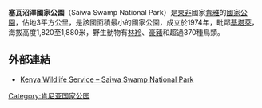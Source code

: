 {{Infobox Protected area
| name            = 塞瓦沼澤國家公園
| iucn_category   = II
| map             =Kenya
| map_caption     = 
| location        = {{KEN}}
| nearest_city    = [[基塔萊|基塔萊]]
| area            = 3平方公里
| established     = 1974年
| visitation_num  = 
| visitation_year = 
| governing_body  =
}}

'''塞瓦沼澤國家公園'''（Saiwa Swamp National Park）是[[東非|東非]]國家[[肯雅|肯雅]]的[[國家公園|國家公園]]，佔地3平方公里，是該國面積最小的國家公園，成立於1974年，毗鄰[[基塔萊|基塔萊]]，海拔高度1,820至1,880米，野生動物有[[林羚|林羚]]、[[豪豬|豪豬]]和超過370種鳥類。

==外部連結==
* [http://www.kws.org/kws/parks/parks_reserves/SSNP.html Kenya Wildlife Service – Saiwa Swamp National Park]{{dead link|date=2017年12月 |bot=InternetArchiveBot |fix-attempted=yes }}

{{Kenya-geo-stub}}
{{肯亞國家公園}}

{{DEFAULTSORT:Saiwa}}
[[Category:肯尼亚国家公园|Category:肯尼亚国家公园]]